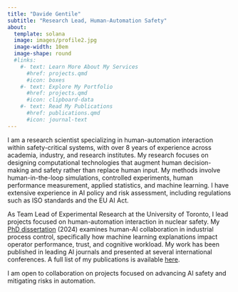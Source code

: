 ```yaml
---
title: "Davide Gentile"
subtitle: "Research Lead, Human-Automation Safety"
about:
  template: solana
  image: images/profile2.jpg
  image-width: 10em
  image-shape: round
  #links:
    #- text: Learn More About My Services
      #href: projects.qmd
      #icon: boxes
    #- text: Explore My Portfolio
      #href: projects.qmd
      #icon: clipboard-data
    #- text: Read My Publications
      #href: publications.qmd
      #icon: journal-text
---
```


I am a research scientist specializing in human-automation interaction within safety-critical systems, with over 8 years of experience across academia, industry, and research institutes. My research focuses on designing computational technologies that augment human decision-making and safety rather than replace human input. My methods involve human-in-the-loop simulations, controlled experiments, human performance measurement, applied statistics, and machine learning. I have extensive experience in AI policy and risk assessment, including regulations such as ISO standards and the EU AI Act.

As Team Lead of Experimental Research at the University of Toronto, I lead projects focused on human-automation interaction in nuclear safety. My [PhD dissertation](https://utoronto.scholaris.ca/items/01bf5af5-98ce-4a35-9a99-3f482c17a5a6) (2024) examines human-AI collaboration in industrial process control, specifically how machine learning explanations impact operator performance, trust, and cognitive workload. My work has been published in leading AI journals and presented at several international conferences. A full list of my publications is available [here](publications.qmd).

I am open to collaboration on projects focused on advancing AI safety and mitigating risks in automation.
